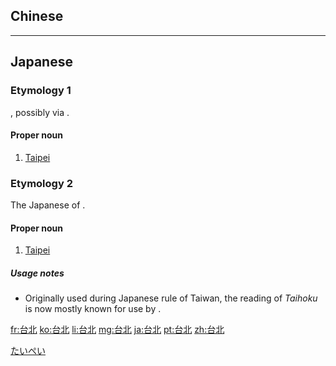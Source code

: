 {{also|臺北}}
==Chinese==
{{zh-see|臺北}}

----

==Japanese==

===Etymology 1===
{{ja-kanjitab|yomi=irr|sort=たいぺい}}

{{bor|ja|cmn|-}} {{zh-l|臺北}}, possibly via {{der|ja|en|Taipei}}.

====Proper noun====
{{ja-pos|proper|たいぺい|タイペイ|kyu=臺北}}

# [[Taipei]]

===Etymology 2===
{{ja-kanjitab|たい|ほく|yomi=on|sort=たいほく}}

The Japanese ''{{w|on'yomi}}'' of {{etyl|zh|-}} {{zh-l|臺北|tr=-}}.

====Proper noun====
{{ja-pos|proper|たいほく|タイホク|kyu=臺北}}

# [[Taipei]]

=====Usage notes=====
* Originally used during Japanese rule of Taiwan, the reading of ''Taihoku'' is now mostly known for use by {{w|NHK}}.

[[Category:ja:Cities|たいぺい]]

[[fr:台北]]
[[ko:台北]]
[[li:台北]]
[[mg:台北]]
[[ja:台北]]
[[pt:台北]]
[[zh:台北]]